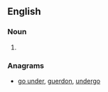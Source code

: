 ==English==

===Noun===
{{en-noun}}

# {{obsolete spelling of|[[ground]]}}

===Anagrams===
* [[go under#English|go under]], [[guerdon#English|guerdon]], [[undergo#English|undergo]]